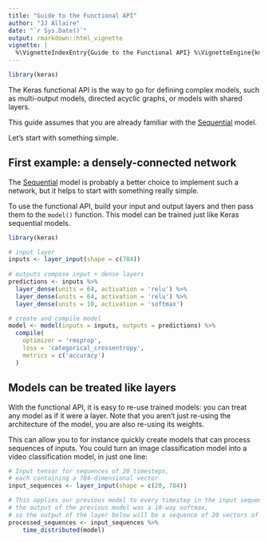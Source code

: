 ```yaml
---
title: "Guide to the Functional API"
author: "JJ Allaire"
date: "`r Sys.Date()`"
output: rmarkdown::html_vignette
vignette: |
  %\VignetteIndexEntry{Guide to the Functional API} %\VignetteEngine{knitr::rmarkdown} %\VignetteEncoding{UTF-8}
---
```


```r
library(keras)
```


The Keras functional API is the way to go for defining complex models, such as multi-output models, directed acyclic graphs, or models with shared layers.

This guide assumes that you are already familiar with the [Sequential](sequential_model.html) model.

Let's start with something simple.

## First example: a densely-connected network

The [Sequential](sequential_model.html) model is probably a better choice to implement such a network, but it helps to start with something really simple.

To use the functional API, build your input and output layers and then pass them to the `model()` function. This model can be trained just like Keras sequential models.


```r
library(keras)

# input layer
inputs <- layer_input(shape = c(784))
 
# outputs compose input + dense layers
predictions <- inputs %>%
  layer_dense(units = 64, activation = 'relu') %>% 
  layer_dense(units = 64, activation = 'relu') %>% 
  layer_dense(units = 10, activation = 'softmax')

# create and compile model
model <- model(inputs = inputs, outputs = predictions) %>%
  compile(
    optimizer = 'rmsprop',
    loss = 'categorical_crossentropy',
    metrics = c('accuracy')
  )
```

## Models can be treated like layers

With the functional API, it is easy to re-use trained models: you can treat any model as if it were a layer. Note that you aren't just re-using the architecture of the model, you are also re-using its weights.

This can allow you to for instance quickly create models that can process sequences of inputs. You could turn an image classification model into a video classification model, in just one line:

```r
# Input tensor for sequences of 20 timesteps,
# each containing a 784-dimensional vector
input_sequences <- layer_input(shape = c(20, 784))

# This applies our previous model to every timestep in the input sequences.
# the output of the previous model was a 10-way softmax,
# so the output of the layer below will be a sequence of 20 vectors of size 10.
processed_sequences <- input_sequences %>% 
    time_distributed(model) 
```








